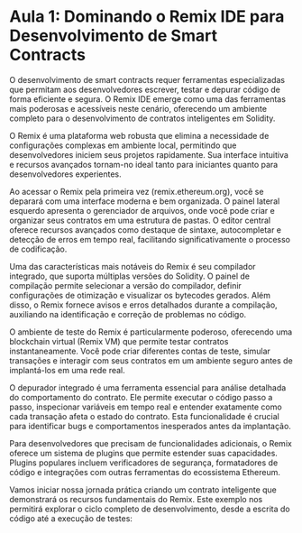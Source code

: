 # Aula 1: Dominando o Remix IDE para Desenvolvimento de Smart Contracts

O desenvolvimento de smart contracts requer ferramentas especializadas que permitam aos desenvolvedores escrever, testar e depurar código de forma eficiente e segura. O Remix IDE emerge como uma das ferramentas mais poderosas e acessíveis neste cenário, oferecendo um ambiente completo para o desenvolvimento de contratos inteligentes em Solidity.

O Remix é uma plataforma web robusta que elimina a necessidade de configurações complexas em ambiente local, permitindo que desenvolvedores iniciem seus projetos rapidamente. Sua interface intuitiva e recursos avançados tornam-no ideal tanto para iniciantes quanto para desenvolvedores experientes.

Ao acessar o Remix pela primeira vez (remix.ethereum.org), você se deparará com uma interface moderna e bem organizada. O painel lateral esquerdo apresenta o gerenciador de arquivos, onde você pode criar e organizar seus contratos em uma estrutura de pastas. O editor central oferece recursos avançados como destaque de sintaxe, autocompletar e detecção de erros em tempo real, facilitando significativamente o processo de codificação.

Uma das características mais notáveis do Remix é seu compilador integrado, que suporta múltiplas versões do Solidity. O painel de compilação permite selecionar a versão do compilador, definir configurações de otimização e visualizar os bytecodes gerados. Além disso, o Remix fornece avisos e erros detalhados durante a compilação, auxiliando na identificação e correção de problemas no código.

O ambiente de teste do Remix é particularmente poderoso, oferecendo uma blockchain virtual (Remix VM) que permite testar contratos instantaneamente. Você pode criar diferentes contas de teste, simular transações e interagir com seus contratos em um ambiente seguro antes de implantá-los em uma rede real.

O depurador integrado é uma ferramenta essencial para análise detalhada do comportamento do contrato. Ele permite executar o código passo a passo, inspecionar variáveis em tempo real e entender exatamente como cada transação afeta o estado do contrato. Esta funcionalidade é crucial para identificar bugs e comportamentos inesperados antes da implantação.

Para desenvolvedores que precisam de funcionalidades adicionais, o Remix oferece um sistema de plugins que permite estender suas capacidades. Plugins populares incluem verificadores de segurança, formatadores de código e integrações com outras ferramentas do ecossistema Ethereum.

Vamos iniciar nossa jornada prática criando um contrato inteligente que demonstrará os recursos fundamentais do Remix. Este exemplo nos permitirá explorar o ciclo completo de desenvolvimento, desde a escrita do código até a execução de testes:

